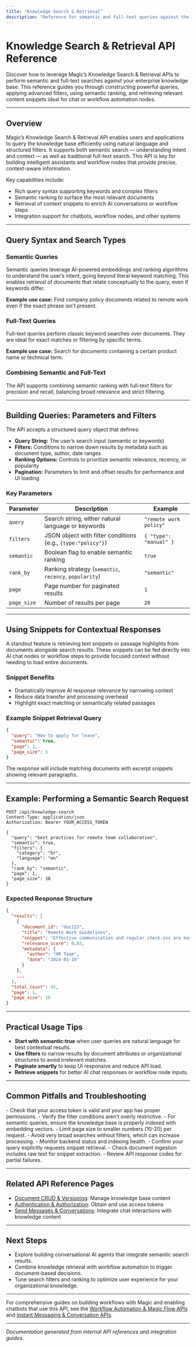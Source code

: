 ```yaml
---
title: "Knowledge Search & Retrieval"
description: "Reference for semantic and full-text queries against the knowledge base. Explains query syntax, semantic ranking, complex search filters, and retrieving relevant snippets for chat or workflow nodes."
---
```


# Knowledge Search & Retrieval API Reference

Discover how to leverage Magic’s Knowledge Search & Retrieval APIs to perform semantic and full-text searches against your enterprise knowledge base. This reference guides you through constructing powerful queries, applying advanced filters, using semantic ranking, and retrieving relevant content snippets ideal for chat or workflow automation nodes.

---

## Overview
Magic’s Knowledge Search & Retrieval API enables users and applications to query the knowledge base efficiently using natural language and structured filters. It supports both semantic search — understanding intent and context — as well as traditional full-text search. This API is key for building intelligent assistants and workflow nodes that provide precise, context-aware information.

Key capabilities include:

- Rich query syntax supporting keywords and complex filters
- Semantic ranking to surface the most relevant documents
- Retrieval of context snippets to enrich AI conversations or workflow steps
- Integration support for chatbots, workflow nodes, and other systems


---

## Query Syntax and Search Types

### Semantic Queries
Semantic queries leverage AI-powered embeddings and ranking algorithms to understand the user’s intent, going beyond literal keyword matching. This enables retrieval of documents that relate conceptually to the query, even if keywords differ.

**Example use case:** Find company policy documents related to remote work even if the exact phrase isn't present.

### Full-Text Queries
Full-text queries perform classic keyword searches over documents. They are ideal for exact matches or filtering by specific terms.

**Example use case:** Search for documents containing a certain product name or technical term.

### Combining Semantic and Full-Text
The API supports combining semantic ranking with full-text filters for precision and recall, balancing broad relevance and strict filtering.

---

## Building Queries: Parameters and Filters

The API accepts a structured query object that defines:

- **Query String:** The user’s search input (semantic or keywords)
- **Filters:** Conditions to narrow down results by metadata such as document type, author, date ranges
- **Ranking Options:** Controls to prioritize semantic relevance, recency, or popularity
- **Pagination:** Parameters to limit and offset results for performance and UI loading


### Key Parameters
| Parameter       | Description                                                  | Example                         |
|-----------------|--------------------------------------------------------------|--------------------------------|
| `query`         | Search string, either natural language or keywords           | `"remote work policy"`        |
| `filters`       | JSON object with filter conditions (e.g., `{type:"policy"}`) | `{ "type": "manual" }`      |
| `semantic`      | Boolean flag to enable semantic ranking                      | `true`                         |
| `rank_by`       | Ranking strategy (`semantic`, `recency`, `popularity`)       | `"semantic"`                  |
| `page`          | Page number for paginated results                            | `1`                           |
| `page_size`     | Number of results per page                                   | `20`                          |

---

## Using Snippets for Contextual Responses

A standout feature is retrieving text snippets or passage highlights from documents alongside search results. These snippets can be fed directly into AI chat nodes or workflow steps to provide focused context without needing to load entire documents.

### Snippet Benefits
- Dramatically improve AI response relevance by narrowing context
- Reduce data transfer and processing overhead
- Highlight exact matching or semantically related passages

### Example Snippet Retrieval Query
```json
{
  "query": "How to apply for leave",
  "semantic": true,
  "page": 1,
  "page_size": 5
}
```
The response will include matching documents with excerpt snippets showing relevant paragraphs.

---

## Example: Performing a Semantic Search Request

```http
POST /api/knowledge-search
Content-Type: application/json
Authorization: Bearer YOUR_ACCESS_TOKEN

{
  "query": "best practices for remote team collaboration",
  "semantic": true,
  "filters": {
    "category": "hr",
    "language": "en"
  },
  "rank_by": "semantic",
  "page": 1,
  "page_size": 10
}
```

### Expected Response Structure
```json
{
  "results": [
    {
      "document_id": "doc123",
      "title": "Remote Work Guidelines",
      "snippet": "Effective communication and regular check-ins are key to remote collaboration...",
      "relevance_score": 0.93,
      "metadata": {
        "author": "HR Team",
        "date": "2024-01-10"
      }
    },
    ...
  ],
  "total_count": 45,
  "page": 1,
  "page_size": 10
}
```

---

## Practical Usage Tips
- **Start with semantic:true** when user queries are natural language for best contextual results.
- **Use filters** to narrow results by document attributes or organizational structures to avoid irrelevant matches.
- **Paginate smartly** to keep UI responsive and reduce API load.
- **Retrieve snippets** for better AI chat responses or workflow node inputs.

---

## Common Pitfalls and Troubleshooting

<AccordionGroup title="Troubleshooting Knowledge Search">
<Accordion title="Empty or Irrelevant Results">
- Check that your access token is valid and your app has proper permissions.
- Verify the filter conditions aren’t overly restrictive.
- For semantic queries, ensure the knowledge base is properly indexed with embedding vectors.
</Accordion>

<Accordion title="Slow Response Times">
- Limit page size to smaller numbers (10-20) per request.
- Avoid very broad searches without filters, which can increase processing.
- Monitor backend status and indexing health.
</Accordion>

<Accordion title="Snippet Not Showing or Incomplete">
- Confirm your query explicitly requests snippet retrieval.
- Check document ingestion includes raw text for snippet extraction.
- Review API response codes for partial failures.
</Accordion>
</AccordionGroup>

---

## Related API Reference Pages
- [Document CRUD & Versioning](/api-reference/knowledge-documents/document-management): Manage knowledge base content
- [Authentication & Authorization](/api-reference/auth-rate-limits/api-authentication): Obtain and use access tokens
- [Send Messages & Conversations](/api-reference/im-conv-messaging/send-messages): Integrate chat interactions with knowledge content

---

## Next Steps
- Explore building conversational AI agents that integrate semantic search results.
- Combine knowledge retrieval with workflow automation to trigger document-based decisions.
- Tune search filters and ranking to optimize user experience for your organizational knowledge.


---

For comprehensive guides on building workflows with Magic and enabling chatbots that use this API, see the [Workflow Automation & Magic Flow APIs](/api-reference/workflow-automation/flow-crud) and [Instant Messaging & Conversation APIs](/api-reference/im-conv-messaging/send-messages).


---

*Documentation generated from internal API references and integration guides.*
